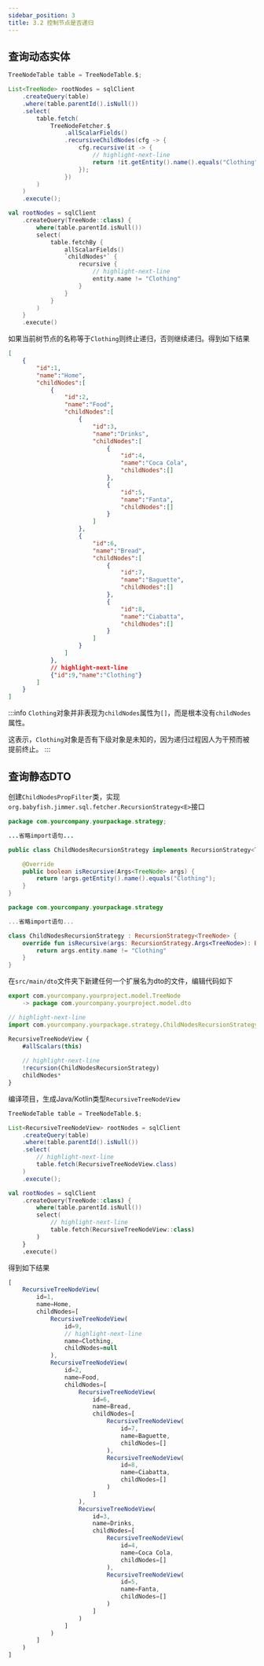 ```yaml
---
sidebar_position: 3
title: 3.2 控制节点是否递归
---
```



## 查询动态实体

<Tabs groupId="language">
<TabItem value="java" label="Java">

```java
TreeNodeTable table = TreeNodeTable.$;

List<TreeNode> rootNodes = sqlClient
    .createQuery(table)
    .where(table.parentId().isNull())
    .select(
        table.fetch(
            TreeNodeFetcher.$
                .allScalarFields()
                .recursiveChildNodes(cfg -> {
                    cfg.recursive(it -> {
                        // highlight-next-line
                        return !it.getEntity().name().equals("Clothing");
                    });
                })
        )
    )
    .execute();
```

</TabItem>
<TabItem value="kotlin" label="Kotlin">

```kotlin
val rootNodes = sqlClient
    .createQuery(TreeNode::class) {
        where(table.parentId.isNull())
        select(
            table.fetchBy {
                allScalarFields()
                `childNodes*` {
                    recursive {
                        // highlight-next-line
                        entity.name != "Clothing"
                    }
                }
            }
        )
    }
    .execute()
```

</TabItem>
</Tabs>

如果当前树节点的名称等于`Clothing`则终止递归，否则继续递归。得到如下结果

```json
[
    {
        "id":1,
        "name":"Home",
        "childNodes":[
            {
                "id":2,
                "name":"Food",
                "childNodes":[
                    {
                        "id":3,
                        "name":"Drinks",
                        "childNodes":[
                            {
                                "id":4,
                                "name":"Coca Cola",
                                "childNodes":[]
                            },
                            {
                                "id":5,
                                "name":"Fanta",
                                "childNodes":[]
                            }
                        ]
                    },
                    {
                        "id":6,
                        "name":"Bread",
                        "childNodes":[
                            {
                                "id":7,
                                "name":"Baguette",
                                "childNodes":[]
                            },
                            {
                                "id":8,
                                "name":"Ciabatta",
                                "childNodes":[]
                            }
                        ]
                    }
                ]
            },
            // highlight-next-line
            {"id":9,"name":"Clothing"}
        ]
    }
]
```

:::info
`Clothing`对象并非表现为`childNodes`属性为`[]`，而是根本没有`childNodes`属性。

这表示，`Clothing`对象是否有下级对象是未知的，因为递归过程因人为干预而被提前终止。
:::

## 查询静态DTO

创建`ChildNodesPropFilter`类，实现`org.babyfish.jimmer.sql.fetcher.RecursionStrategy<E>`接口

<Tabs groupId="language">
<TabItem value="java" label="Java">

```java title="ChildNodesRecursionStrategy.java"
package com.yourcompany.yourpackage.strategy;

...省略import语句...

public class ChildNodesRecursionStrategy implements RecursionStrategy<TreeNode> {

    @Override
    public boolean isRecursive(Args<TreeNode> args) {
        return !args.getEntity().name().equals("Clothing");
    }
}
```

</TabItem>
<TabItem value="kotlin" label="Kotlin">

```kotlin title="ChildNodesRecursionStrategy.kt"
package com.yourcompany.yourpackage.strategy

...省略import语句...

class ChildNodesRecursionStrategy : RecursionStrategy<TreeNode> {
    override fun isRecursive(args: RecursionStrategy.Args<TreeNode>): Boolean {
        return args.entity.name != "Clothing"
    }
}
```

</TabItem>
</Tabs>

在`src/main/dto`文件夹下新建任何一个扩展名为dto的文件，编辑代码如下

```js
export com.yourcompany.yourproject.model.TreeNode
    -> package com.yourcompany.yourproject.model.dto

// highlight-next-line
import com.yourcompany.yourpackage.strategy.ChildNodesRecursionStrategy

RecursiveTreeNodeView {
    #allScalars(this)
    
    // highlight-next-line
    !recursion(ChildNodesRecursionStrategy)
    childNodes*
}
```

编译项目，生成Java/Kotlin类型`RecursiveTreeNodeView`

<Tabs groupId="language">
<TabItem value="java" label="Java">

```java
TreeNodeTable table = TreeNodeTable.$;

List<RecursiveTreeNodeView> rootNodes = sqlClient
    .createQuery(table)
    .where(table.parentId().isNull())
    .select(
        // highlight-next-line
        table.fetch(RecursiveTreeNodeView.class)
    )
    .execute();
```

</TabItem>
<TabItem value="kotlin" label="Kotlin">

```kotlin
val rootNodes = sqlClient
    .createQuery(TreeNode::class) {
        where(table.parentId.isNull())
        select(
            // highlight-next-line
            table.fetch(RecursiveTreeNodeView::class)
        )
    }
    .execute()
```

</TabItem>
</Tabs>

得到如下结果

```js
[
    RecursiveTreeNodeView(
        id=1, 
        name=Home, 
        childNodes=[
            RecursiveTreeNodeView(
                id=9, 
                // highlight-next-line
                name=Clothing, 
                childNodes=null
            ), 
            RecursiveTreeNodeView(
                id=2, 
                name=Food, 
                childNodes=[
                    RecursiveTreeNodeView(
                        id=6, 
                        name=Bread, 
                        childNodes=[
                            RecursiveTreeNodeView(
                                id=7, 
                                name=Baguette, 
                                childNodes=[]
                            ), 
                            RecursiveTreeNodeView(
                                id=8, 
                                name=Ciabatta, 
                                childNodes=[]
                            )
                        ]
                    ), 
                    RecursiveTreeNodeView(
                        id=3, 
                        name=Drinks, 
                        childNodes=[
                            RecursiveTreeNodeView(
                                id=4, 
                                name=Coca Cola, 
                                childNodes=[]
                            ), 
                            RecursiveTreeNodeView(
                                id=5, 
                                name=Fanta, 
                                childNodes=[]
                            )
                        ]
                    )
                ]
            )
        ]
    )
]
```

